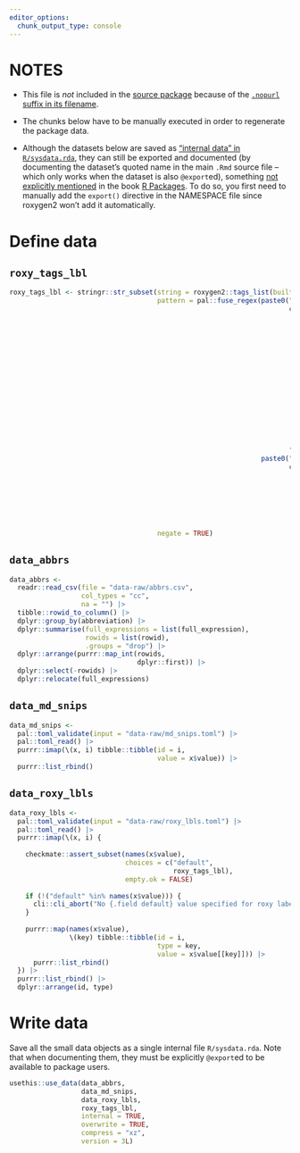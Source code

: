 ```yaml
---
editor_options:
  chunk_output_type: console
---
```


# NOTES

-   This file is *not* included in the [source package](https://r-pkgs.org/structure.html#sec-source-package) because of the [`.nopurl` suffix in its
    filename](https://pkgpurl.rpkg.dev/reference/purl_rmd.html#-rmd-files-excluded-from-purling).

-   The chunks below have to be manually executed in order to regenerate the package data.

-   Although the datasets below are saved as ["internal data" in `R/sysdata.rda`](https://r-pkgs.org/data.html#sec-data-sysdata), they can still be exported and
    documented (by documenting the dataset's quoted name in the main `.Rmd` source file -- which only works when the dataset is also `@export`ed), something
    [not explicitly mentioned](https://coolbutuseless.github.io/2018/12/10/r-packages-internal-and-external-data/) in the book [R
    Packages](https://r-pkgs.org/data.html#sec-data-data). To do so, you first need to manually add the `export()` directive in the NAMESPACE file since
    roxygen2 won't add it automatically.

# Define data

## `roxy_tags_lbl`

```r
roxy_tags_lbl <- stringr::str_subset(string = roxygen2::tags_list(built_in = FALSE),
                                     pattern = pal::fuse_regex(paste0("^",
                                                                      c("aliases",
                                                                        "backref",
                                                                        "describeIn",
                                                                        "docType",
                                                                        "encoding",
                                                                        "family",
                                                                        "md",
                                                                        "method",
                                                                        "name",
                                                                        "noMd",
                                                                        "noRd",
                                                                        "note",
                                                                        "order",
                                                                        "rdname",
                                                                        "returns",
                                                                        "usage",
                                                                        "useDynLib"),
                                                                      "$"),
                                                               paste0("^",
                                                                      c("eval",
                                                                        "example",
                                                                        "export",
                                                                        "import",
                                                                        "include",
                                                                        "inherit",
                                                                        "raw",
                                                                        "template"))),
                                     negate = TRUE)
```

## `data_abbrs`

```r
data_abbrs <-
  readr::read_csv(file = "data-raw/abbrs.csv",
                  col_types = "cc",
                  na = "") |>
  tibble::rowid_to_column() |>
  dplyr::group_by(abbreviation) |>
  dplyr::summarise(full_expressions = list(full_expression),
                   rowids = list(rowid),
                   .groups = "drop") |>
  dplyr::arrange(purrr::map_int(rowids,
                                dplyr::first)) |>
  dplyr::select(-rowids) |>
  dplyr::relocate(full_expressions)
```

## `data_md_snips`

```r
data_md_snips <-
  pal::toml_validate(input = "data-raw/md_snips.toml") |>
  pal::toml_read() |>
  purrr::imap(\(x, i) tibble::tibble(id = i,
                                     value = x$value)) |>
  purrr::list_rbind()
```

## `data_roxy_lbls`

```r
data_roxy_lbls <- 
  pal::toml_validate(input = "data-raw/roxy_lbls.toml") |>
  pal::toml_read() |>
  purrr::imap(\(x, i) {
    
    checkmate::assert_subset(names(x$value),
                             choices = c("default",
                                         roxy_tags_lbl),
                             empty.ok = FALSE)
    
    if (!("default" %in% names(x$value))) {
      cli::cli_abort("No {.field default} value specified for roxy label with {.field id} {.val {i}} in {.file data-raw/roxy_lbls.toml}.")
    }
    
    purrr::map(names(x$value),
               \(key) tibble::tibble(id = i,
                                     type = key,
                                     value = x$value[[key]])) |>
      purrr::list_rbind()
  }) |>
  purrr::list_rbind() |>
  dplyr::arrange(id, type)
```

# Write data

Save all the small data objects as a single internal file `R/sysdata.rda`. Note that when documenting them, they must be explicitly `@export`ed to be available
to package users.

```r
usethis::use_data(data_abbrs,
                  data_md_snips,
                  data_roxy_lbls,
                  roxy_tags_lbl,
                  internal = TRUE,
                  overwrite = TRUE,
                  compress = "xz",
                  version = 3L)
```

